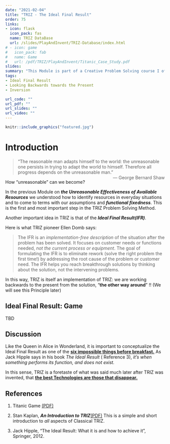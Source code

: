 ```yaml
---
date: "2021-02-04"
title: "TRIZ - The Ideal Final Result"
order: 75
links:
- icon: flask
  icon_pack: fas
  name: TRIZ DataBase
  url: /slides/PlayAndInvent/TRIZ-Database/index.html
# - icon: game
#   icon_pack: fab
#   name: Game
#   url: /pdf/TRIZ/PlayAndInvent/Titanic_Case_Study.pdf
slides: 
summary: "This Module is part of a Creative Problem Solving course I offer at Srishti Manipal Institute, Bangalore"
tags:
- Ideal Final Result
- Looking Backwards towards the Present 
- Inversion

url_code: ""
url_pdf: ""
url_slides: ""
url_video: ""
---
```




```r
knitr::include_graphics("featured.jpg")

```


# Introduction

> “The reasonable man adapts himself to the world: the unreasonable one persists in trying to adapt the world to himself. Therefore all progress depends on the unreasonable man.” 
[— George Bernard Shaw]{style="float:right"}


How "unreasonable" can we become?

In the previous Module on ***the Unreasonable Effectiveness of Available Resources*** we understood how to identify resources in everyday situations and to come to terms with our assumptions and ***functional fixedness***. This is the first and most important step in the TRIZ Problem Solving Method. 

Another important idea in TRIZ is that of the ***Ideal Final Result(IFR)***. 

Here is what TRIZ pioneer Ellen Domb says:  

> The IFR is an *implementation-free description* of the situation after the problem has been solved. It focuses on customer needs or functions needed, *not the current process or equipment*. The goal of formulating the IFR is to eliminate rework (solve the right problem the first time!) by addressing the root cause of the problem or customer need. The IFR helps you reach breakthrough solutions by thinking about the solution, not the intervening problems.

In this way, TRIZ is itself an implementation of TRIZ: we are working backwards to the present from the solution, "**the other way around**" !! (We will see this Principle later)


## Ideal Final Result: Game
TBD





## Discussion

Like the Queen in Alice in Wonderland, it is important to conceptualize the Ideal Final Result as one of the <u>[**six impossible things before breakfast.**](http://www.literaturepage.com/read/throughthelookingglass-42.html)</u> As Jack Hipple says in his book *The Ideal Result* ( Reference 3), *it's when something performs its function, and does not exist.*

In this sense, TRIZ is a foretaste of what was said much later after TRIZ was invented, that <u>[**the best Technologies are those that disappear.**](https://web.archive.org/web/20141022035044/http://www.ubiq.com/hypertext/weiser/SciAmDraft3.html)</u>


## References

1. Titanic Game [(PDF)](pdf/TRIZ/Titanic_Case_Study.pdf)

1. Stan Kaplan, ***An Introduction to TRIZ***[(PDF)](pdf/TRIZ/Stan Kaplan-Intro-to-TRIZ.pdf)
This is a simple and short introduction to *all* aspects of Classical TRIZ.

1. Jack Hipple, "The Ideal Result: What it is and how to achieve it", Springer, 2012.
